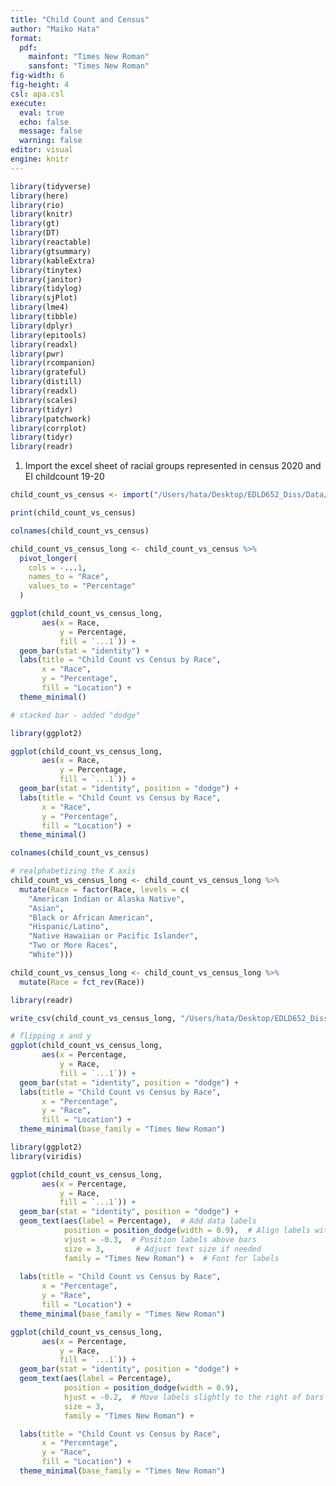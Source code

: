 ```yaml
---
title: "Child Count and Census"
author: "Maiko Hata"
format: 
  pdf:
    mainfont: "Times New Roman"
    sansfont: "Times New Roman"
fig-width: 6
fig-height: 4
csl: apa.csl
execute: 
  eval: true 
  echo: false
  message: false 
  warning: false
editor: visual
engine: knitr
---
```


```r
library(tidyverse)
library(here)
library(rio)
library(knitr)
library(gt)
library(DT)
library(reactable)
library(gtsummary)
library(kableExtra)
library(tinytex)
library(janitor)
library(tidylog)
library(sjPlot)
library(lme4)
library(tibble)
library(dplyr)
library(epitools)
library(readxl)
library(pwr)
library(rcompanion)
library(grateful)
library(distill)
library(readxl)
library(scales)
library(tidyr)
library(patchwork)
library(corrplot)
library(tidyr)
library(readr)
```

1.  Import the excel sheet of racial groups represented in census 2020 and EI childcount 19-20

```r
child_count_vs_census <- import("/Users/hata/Desktop/EDLD652_Diss/Data/use this racial group representation in general population and in EI NATIONAL.xlsx", sheet = 2)
```

```r
print(child_count_vs_census)
```

```r
colnames(child_count_vs_census)
```

```r
child_count_vs_census_long <- child_count_vs_census %>% 
  pivot_longer(
    cols = -...1, 
    names_to = "Race", 
    values_to = "Percentage"
  )
```

```r
ggplot(child_count_vs_census_long, 
       aes(x = Race, 
           y = Percentage, 
           fill = `...1`)) +
  geom_bar(stat = "identity") +
  labs(title = "Child Count vs Census by Race",
       x = "Race",
       y = "Percentage",
       fill = "Location") +  
  theme_minimal()
```

```r
# stacked bar - added "dodge" 

library(ggplot2)

ggplot(child_count_vs_census_long, 
       aes(x = Race, 
           y = Percentage, 
           fill = `...1`)) +  
  geom_bar(stat = "identity", position = "dodge") +  
  labs(title = "Child Count vs Census by Race",
       x = "Race",
       y = "Percentage",
       fill = "Location") +
  theme_minimal()
```

```r
colnames(child_count_vs_census)
```

```r
# realphabetizing the X axis 
child_count_vs_census_long <- child_count_vs_census_long %>%
  mutate(Race = factor(Race, levels = c(
    "American Indian or Alaska Native", 
    "Asian", 
    "Black or African American", 
    "Hispanic/Latino", 
    "Native Hawaiian or Pacific Islander", 
    "Two or More Races", 
    "White"))) 
```

```r
child_count_vs_census_long <- child_count_vs_census_long %>%
  mutate(Race = fct_rev(Race))
```

```r
library(readr)

write_csv(child_count_vs_census_long, "/Users/hata/Desktop/EDLD652_Diss/Data/child_count_vs_census_long.csv")
```

```r
# flipping x and y 
ggplot(child_count_vs_census_long, 
       aes(x = Percentage, 
           y = Race, 
           fill = `...1`)) +  
  geom_bar(stat = "identity", position = "dodge") +  
  labs(title = "Child Count vs Census by Race",
       x = "Percentage",
       y = "Race",
       fill = "Location") +
  theme_minimal(base_family = "Times New Roman")
```

```r
library(ggplot2)
library(viridis)

ggplot(child_count_vs_census_long, 
       aes(x = Percentage, 
           y = Race, 
           fill = `...1`)) +  
  geom_bar(stat = "identity", position = "dodge") +  
  geom_text(aes(label = Percentage),  # Add data labels
            position = position_dodge(width = 0.9),  # Align labels with bars
            vjust = -0.3,  # Position labels above bars
            size = 3,       # Adjust text size if needed
            family = "Times New Roman") +  # Font for labels
  
  labs(title = "Child Count vs Census by Race",
       x = "Percentage",
       y = "Race",
       fill = "Location") +
  theme_minimal(base_family = "Times New Roman")

```

```r
ggplot(child_count_vs_census_long, 
       aes(x = Percentage, 
           y = Race, 
           fill = `...1`)) +  
  geom_bar(stat = "identity", position = "dodge") +  
  geom_text(aes(label = Percentage),  
            position = position_dodge(width = 0.9),  
            hjust = -0.2,  # Move labels slightly to the right of bars
            size = 3,       
            family = "Times New Roman") +  

  labs(title = "Child Count vs Census by Race",
       x = "Percentage",
       y = "Race",
       fill = "Location") +
  theme_minimal(base_family = "Times New Roman")
```
